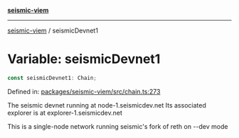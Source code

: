 [**seismic-viem**](/seismic-viem/README.mdx)

---

[seismic-viem](/seismic-viem/globals.mdx) / seismicDevnet1

# Variable: seismicDevnet1

```ts
const seismicDevnet1: Chain;
```

Defined in: [packages/seismic-viem/src/chain.ts:273](https://github.com/SeismicSystems/seismic-client/blob/658575a2378fa3042cad6a13bb56490931591f61/packages/seismic-viem/src/chain.ts#L273)

The seismic devnet running at node-1.seismicdev.net
Its associated explorer is at explorer-1.seismicdev.net

This is a single-node network running seismic's fork of reth on --dev mode
